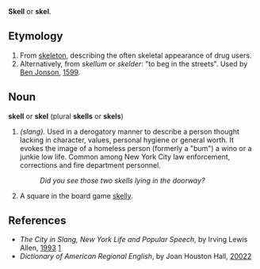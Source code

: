 
'''Skell''' or '''skel'''.

== Etymology ==
#From [[skeleton]], describing the often skeletal appearance of drug users.
#Alternatively, from ''skellum'' or ''skelder'': "to beg in the streets". Used by [[Ben Jonson]], [[1599]].

== Noun ==

'''skell''' or '''skel''' (plural '''skells''' or '''skels''')

#''(slang).'' Used in a derogatory manner to describe a person thought lacking in character, values, personal hygiene or general worth.  It evokes the image of a homeless person (formerly a "bum") a wino or a junkie low life. Common among New York City law enforcement, corrections and fire department personnel.
#:''Did you see those two skells lying in the doorway?''
#A square in the board game [[skelly]].

== References ==
*''The City in Slang, New York Life and Popular Speech'', by Irving Lewis Allen, [[1993]] [http://www.stwing.upenn.edu/~sepinwal/faq.html#skel]
*''Dictionary of American Regional English'', by Joan Houston Hall, [[2002]][http://polyglot.lss.wisc.edu/dare/DYSADARE.html]